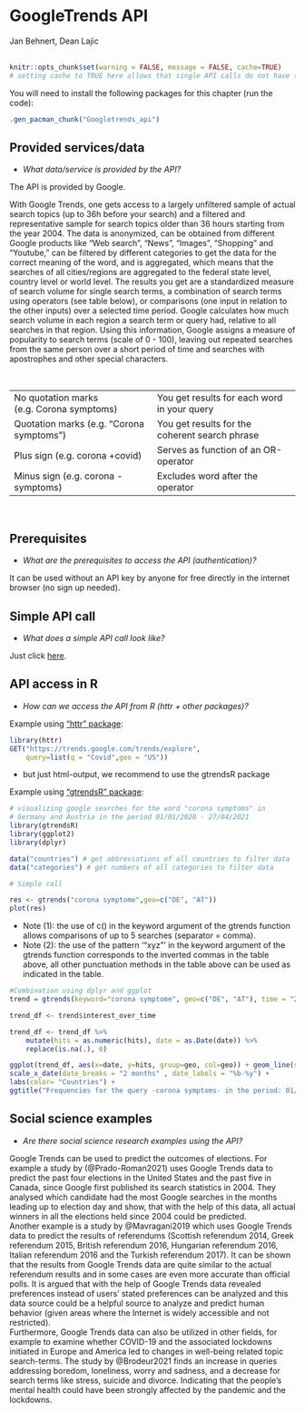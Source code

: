 
# GoogleTrends API
<chauthors>Jan Behnert, Dean Lajic</chauthors>
<br><br>

```r
knitr::opts_chunk$set(warning = FALSE, message = FALSE, cache=TRUE)
# setting cache to TRUE here allows that single API calls do not have to be run every time when knitting index or the single script, but only when something has been changed in index or single script
```

You will need to install the following packages for this chapter (run the code):

```r
.gen_pacman_chunk("Googletrends_api")
```

## Provided services/data

* *What data/service is provided by the API?*

The API is provided by Google.

With Google Trends, one gets access to a largely unfiltered sample of actual search topics (up to 36h before your search) and a filtered and representative sample for search topics older than 36 hours starting from the year 2004. The data is anonymized, can be obtained from different Google products like “Web search”, “News”, “Images”, “Shopping” and “Youtube,” can be filtered by different categories to get the data for the correct meaning of the word, and is aggregated, which means that the searches of all cities/regions are aggregated to the federal state level, country level or world level. The results you get are a standardized measure of search volume for single search terms, a combination of search terms using operators (see table below), or comparisons (one input in relation to the other inputs) over a selected time period. Google calculates how much search volume in each region a search term or query had, relative to all searches in that region. Using this information, Google assigns a measure of popularity to search terms (scale of 0 - 100), leaving out repeated searches from the same person over a short period of time and searches with apostrophes and other special characters.  

<br /> 

 |
------------- | -------------
No quotation marks (e.g. Corona symptoms)  | You get results for each word in your query
Quotation marks (e.g. “Corona symptoms”) | You get results for the coherent search phrase
Plus sign (e.g. corona +covid) | Serves as function of an OR-operator
Minus sign (e.g. corona -symptoms) | Excludes word after the operator

<br />


## Prerequisites
* *What are the prerequisites to access the API (authentication)? *


It can be used without an API key by anyone for free directly in the internet browser (no sign up needed).


## Simple API call
* *What does a simple API call look like?*

Just click [here](https://trends.google.com/trends).


## API access in R
* *How can we access the API from R (httr + other packages)?* 

Example using [“httr” package](https://cran.r-project.org/web/packages/httr/httr.pdf):

```r
library(httr)
GET("https://trends.google.com/trends/explore",
	query=list(q = "Covid",geo = "US"))

```
* but just html-output, we recommend to use the gtrendsR package
<br />

Example using [“gtrendsR” package](https://cran.r-project.org/web/packages/gtrendsR/gtrendsR.pdf):


```r
# visualizing google searches for the word "corona symptoms" in 
# Germany and Austria in the period 01/01/2020 - 27/04/2021
library(gtrendsR)
library(ggplot2)
library(dplyr)

data("countries") # get abbreviations of all countries to filter data 
data("categories") # get numbers of all categories to filter data 

# Simple call

res <- gtrends("corona symptome",geo=c("DE", "AT"))
plot(res)
```

* Note (1): the use of c() in the keyword argument of the gtrends function allows comparisons of up to 5 searches (separator = comma).  
* Note (2): the use of the pattern '"xyz"' in the keyword argument of the gtrends function corresponds to the inverted commas in the table above, all other punctuation methods in the table above can be used as indicated in the table.

```r
#Combination using dplyr and ggplot
trend = gtrends(keyword="corona symptome", geo=c("DE", "AT"), time = "2020-01-01 2021-04-27", gprop="web") 

trend_df <- trend$interest_over_time

trend_df <- trend_df %>%
	mutate(hits = as.numeric(hits), date = as.Date(date)) %>%
	replace(is.na(.), 0)

ggplot(trend_df, aes(x=date, y=hits, group=geo, col=geo)) + geom_line(size=2) +
scale_x_date(date_breaks = "2 months" , date_labels = "%b-%y") +
labs(color= "Countries") +
ggtitle("Frequencies for the query -corona symptoms- in the period: 01/01/2020 - 27/04/2021")

```


## Social science examples
* *Are there social science research examples using the API?*

Google Trends can be used to predict the outcomes of elections. For example a study by (@Prado-Roman2021) uses Google Trends data to predict the past four elections in the United States and the past five in Canada, since Google first published its search statistics in 2004. They analysed which candidate had the most Google searches in the months leading up to election day and show, that with the help of this data, all actual winners in all the elections held since 2004 could be predicted.  
Another example is a study by @Mavragani2019 which uses Google Trends data to predict the results of referendums (Scottish referendum 2014, Greek referendum 2015, British referendum 2016, Hungarian referendum 2016, Italian referendum 2016 and the Turkish referendum 2017). It can be shown that the results from Google Trends data are quite similar to the actual referendum results and in some cases are even more accurate than official polls. It is argued that with the help of Google Trends data revealed preferences instead of users' stated preferences can be analyzed and this data source could be a helpful source to analyze and predict human behavior (given areas where the Internet is widely accessible and not restricted).  
Furthermore, Google Trends data can also be utilized in other fields, for example to examine whether COVID-19 and the associated lockdowns initiated in Europe and America led to changes in well-being related topic search-terms. The study by @Brodeur2021 finds an increase in queries addressing boredom, loneliness, worry and sadness, and a decrease for search terms like stress, suicide and divorce. Indicating that the people's mental health could have been strongly affected by the pandemic and the lockdowns.
